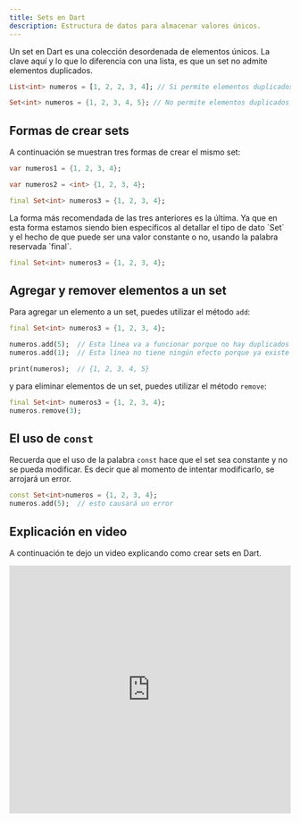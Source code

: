 ```yaml
---
title: Sets en Dart
description: Estructura de datos para almacenar valores únicos.
---
```


Un set en Dart es una colección desordenada de elementos únicos. La clave aquí y lo que lo diferencia con una lista, es que un set no admite elementos duplicados.

```dart
List<int> numeros = [1, 2, 2, 3, 4]; // Si permite elementos duplicados

Set<int> numeros = {1, 2, 3, 4, 5}; // No permite elementos duplicados
```

## Formas de crear sets

A continuación se muestran tres formas de crear el mismo set:

```dart
var numeros1 = {1, 2, 3, 4};

var numeros2 = <int> {1, 2, 3, 4};

final Set<int> numeros3 = {1, 2, 3, 4};
```

<Callout title="Nota"> 
La forma más recomendada de las tres anteriores es la última. Ya que en esta forma estamos siendo bien específicos al detallar el tipo de dato `Set<int>` y el hecho de que puede ser una valor constante o no, usando la palabra reservada `final`.

```dart
final Set<int> numeros3 = {1, 2, 3, 4};
```
</Callout>

## Agregar y remover elementos a un set

Para agregar un elemento a un set, puedes utilizar el método `add`:

```dart
final Set<int> numeros3 = {1, 2, 3, 4};

numeros.add(5);  // Esta línea va a funcionar porque no hay duplicados
numeros.add(1);  // Esta línea no tiene ningún efecto porque ya existe un elemento `1`

print(numeros);  // {1, 2, 3, 4, 5}
```

y para eliminar elementos de un set, puedes utilizar el método `remove`:

```dart
final Set<int> numeros3 = {1, 2, 3, 4};
numeros.remove(3); 
```

## El uso de `const`

Recuerda que el uso de la palabra `const` hace que el set sea constante y no se pueda modificar. Es decir que al momento de intentar modificarlo, se arrojará un error.


```dart
const Set<int>numeros = {1, 2, 3, 4};
numeros.add(5);  // esto causará un error
```

## Explicación en video

A continuación te dejo un video explicando como crear sets en Dart.

<iframe width="100%" height="444" src="https://www.youtube.com/embed/QjxX7mzYkZY?si=LiRTloIngbuQ40_h" title="YouTube video player" frameBorder="0" allow="accelerometer; autoplay; clipboard-write; encrypted-media; gyroscope; picture-in-picture; web-share" referrerPolicy="strict-origin-when-cross-origin" allowFullScreen></iframe>